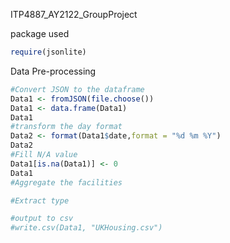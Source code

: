 ITP4887_AY2122_GroupProject

package used
```r
require(jsonlite)

```

Data Pre-processing
```r
#Convert JSON to the dataframe
Data1 <- fromJSON(file.choose())
Data1 <- data.frame(Data1)
Data1
#transform the day format
Data2 <- format(Data1$date,format = "%d %m %Y")
Data2
#Fill N/A value
Data1[is.na(Data1)] <- 0
Data1
#Aggregate the facilities

#Extract type 

#output to csv
#write.csv(Data1, "UKHousing.csv")
```
